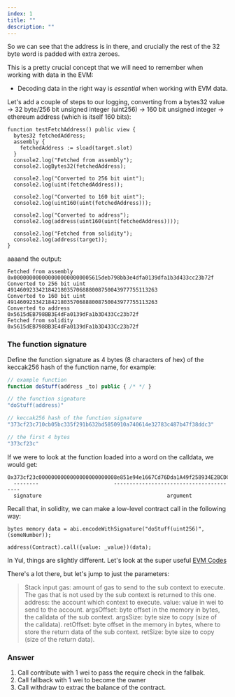 ```yaml
---
index: 1
title: ""
description: ""
---
```


So we can see that the address is in there, and crucially the rest of the 32 byte word is padded with extra zeroes.

This is a pretty crucial concept that we will need to remember when working with data in the EVM:

- Decoding data in the right way is _essential_ when working with EVM data.

Let's add a couple of steps to our logging, converting from a bytes32 value -> 32 byte/256 bit unsigned integer (uint256) -> 160 bit unsigned integer -> ethereum address (which is itself 160 bits):

```solidity
function testFetchAddress() public view {
  bytes32 fetchedAddress;
  assembly {
    fetchedAddress := sload(target.slot)
  }
  console2.log("Fetched from assembly");
  console2.logBytes32(fetchedAddress);

  console2.log("Converted to 256 bit uint");
  console2.log(uint(fetchedAddress));

  console2.log("Converted to 160 bit uint");
  console2.log(uint160(uint(fetchedAddress)));

  console2.log("Converted to address");
  console2.log(address(uint160(uint(fetchedAddress))));

  console2.log("Fetched from solidity");
  console2.log(address(target));
}
```

aaaand the output:

```
Fetched from assembly
0x0000000000000000000000005615deb798bb3e4dfa0139dfa1b3d433cc23b72f
Converted to 256 bit uint
491460923342184218035706888008750043977755113263
Converted to 160 bit uint
491460923342184218035706888008750043977755113263
Converted to address
0x5615dEB798BB3E4dFa0139dFa1b3D433Cc23b72f
Fetched from solidity
0x5615dEB798BB3E4dFa0139dFa1b3D433Cc23b72f
```

### The function signature

Define the function signature as 4 bytes (8 characters of hex) of the keccak256 hash of the function name, for example:

```js
// example function
function doStuff(address _to) public { /* */ }

// the function signature
"doStuff(address)"

// keccak256 hash of the function signature
"373cf23c710cb05bc335f291b632bd5850910a740614e32783c487b47f38ddc3"

// the first 4 bytes
"373cf23c"
```

If we were to look at the function loaded into a word on the calldata, we would get:

```
0x373cf23c0000000000000000000000008e851e94e1667Cd76Dda1A49f258934E2BCDCF3e
  --------                        ----------------------------------------
  signature                                        argument
```

Recall that, in solidity, we can make a low-level contract call in the following way:

```solidity
bytes memory data = abi.encodeWithSignature("doStuff(uint256)", (someNumber));

address(Contract).call({value: _value})(data);
```

In Yul, things are slightly different. Let's look at the super useful [EVM Codes](https://www.evm.codes/#f1?fork=homestead)

There's a lot there, but let's jump to just the parameters:

> Stack input
> gas: amount of gas to send to the sub context to execute. The gas that is not used by the sub context is returned to this one.
> address: the account which context to execute.
> value: value in wei to send to the account.
> argsOffset: byte offset in the memory in bytes, the calldata of the sub context.
> argsSize: byte size to copy (size of the calldata).
> retOffset: byte offset in the memory in bytes, where to store the return data of the sub context.
> retSize: byte size to copy (size of the return data).

### Answer

1. Call contribute with 1 wei to pass the require check in the fallbak.
2. Call fallback with 1 wei to become the owner
3. Call withdraw to extrac the balance of the contract.
